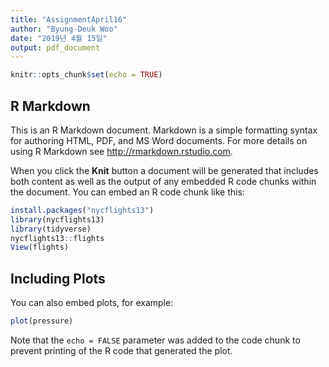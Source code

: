 ```yaml
---
title: "AssignmentApril16"
author: "Byung-Deuk Woo"
date: "2019년 4월 15일"
output: pdf_document
---
```


```r
knitr::opts_chunk$set(echo = TRUE)
```

## R Markdown

This is an R Markdown document. Markdown is a simple formatting syntax for authoring HTML, PDF, and MS Word documents. For more details on using R Markdown see <http://rmarkdown.rstudio.com>.

When you click the **Knit** button a document will be generated that includes both content as well as the output of any embedded R code chunks within the document. You can embed an R code chunk like this:

```r
install.packages("nycflights13")
library(nycflights13)
library(tidyverse)
nycflights13::flights
View(flights)
```


## Including Plots

You can also embed plots, for example:

```r
plot(pressure)
```

Note that the `echo = FALSE` parameter was added to the code chunk to prevent printing of the R code that generated the plot.
